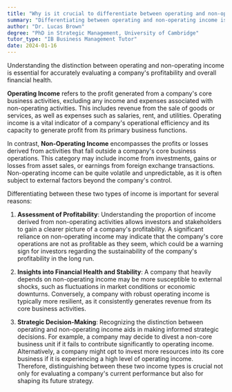 ```yaml
---
title: "Why is it crucial to differentiate between operating and non-operating income?"
summary: "Differentiating between operating and non-operating income is crucial for accurately assessing a company's profitability and financial health."
author: "Dr. Lucas Brown"
degree: "PhD in Strategic Management, University of Cambridge"
tutor_type: "IB Business Management Tutor"
date: 2024-01-16
---
```


Understanding the distinction between operating and non-operating income is essential for accurately evaluating a company's profitability and overall financial health.

**Operating Income** refers to the profit generated from a company's core business activities, excluding any income and expenses associated with non-operating activities. This includes revenue from the sale of goods or services, as well as expenses such as salaries, rent, and utilities. Operating income is a vital indicator of a company's operational efficiency and its capacity to generate profit from its primary business functions.

In contrast, **Non-Operating Income** encompasses the profits or losses derived from activities that fall outside a company's core business operations. This category may include income from investments, gains or losses from asset sales, or earnings from foreign exchange transactions. Non-operating income can be quite volatile and unpredictable, as it is often subject to external factors beyond the company's control.

Differentiating between these two types of income is important for several reasons:

1. **Assessment of Profitability**: Understanding the proportion of income derived from non-operating activities allows investors and stakeholders to gain a clearer picture of a company's profitability. A significant reliance on non-operating income may indicate that the company's core operations are not as profitable as they seem, which could be a warning sign for investors regarding the sustainability of the company's profitability in the long run.

2. **Insights into Financial Health and Stability**: A company that heavily depends on non-operating income may be more susceptible to external shocks, such as fluctuations in market conditions or economic downturns. Conversely, a company with robust operating income is typically more resilient, as it consistently generates revenue from its core business activities.

3. **Strategic Decision-Making**: Recognizing the distinction between operating and non-operating income aids in making informed strategic decisions. For example, a company may decide to divest a non-core business unit if it fails to contribute significantly to operating income. Alternatively, a company might opt to invest more resources into its core business if it is experiencing a high level of operating income. Therefore, distinguishing between these two income types is crucial not only for evaluating a company's current performance but also for shaping its future strategy.
    